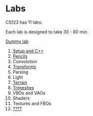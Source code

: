 
# Labs

CS123 has 11 labs.

Each lab is designed to take 30 - 60 min.

[Dummy lab](/labs/lab0)

1. [Setup and C++](/labs/lab1)
2. [Pencils](/labs/lab2)
3. Convolution
4. [Transforms](/labs/lab4)
5. Parsing
6. Light
7. [Terrain](/labs/lab7)
8. [Trimeshes](/labs/lab8)
9. VBOs and VAOs
10. Shaders
11. Textures and FBOs
12. [????](/labs/lab12)
